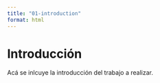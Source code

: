 ```yaml
---
title: "01-introduction"
format: html
---
```


# Introducción

Acá se inlcuye la introducción del trabajo a realizar.